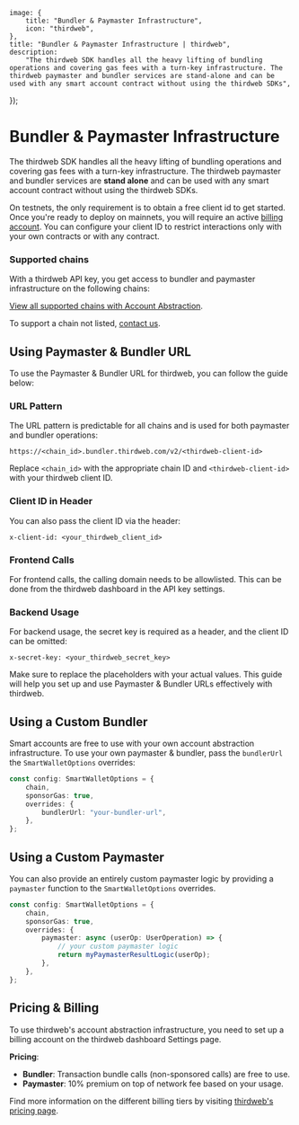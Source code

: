 

	image: {
		title: "Bundler & Paymaster Infrastructure",
		icon: "thirdweb",
	},
	title: "Bundler & Paymaster Infrastructure | thirdweb",
	description:
		"The thirdweb SDK handles all the heavy lifting of bundling operations and covering gas fees with a turn-key infrastructure. The thirdweb paymaster and bundler services are stand-alone and can be used with any smart account contract without using the thirdweb SDKs",
});

# Bundler & Paymaster Infrastructure

The thirdweb SDK handles all the heavy lifting of bundling operations and covering gas fees with a turn-key infrastructure.
The thirdweb paymaster and bundler services are **stand alone** and can be used with any smart account contract without using the thirdweb SDKs.

On testnets, the only requirement is to obtain a free client id to get started.
Once you're ready to deploy on mainnets, you will require an active [billing account](https://thirdweb.com/team/~/~/settings/billing).
You can configure your client ID to restrict interactions only with your own contracts or with any contract.

### Supported chains

With a thirdweb API key, you get access to bundler and paymaster infrastructure on the following chains:

[View all supported chains with Account Abstraction](https://thirdweb.com/chainlist?service=account-abstraction).
<DocImage src={SupportedChains} />

To support a chain not listed, [contact us](https://thirdweb.com/contact-us).

## Using Paymaster & Bundler URL

To use the Paymaster & Bundler URL for thirdweb, you can follow the guide below:

### URL Pattern

The URL pattern is predictable for all chains and is used for both paymaster and bundler operations:

```
https://<chain_id>.bundler.thirdweb.com/v2/<thirdweb-client-id>
```

Replace `<chain_id>` with the appropriate chain ID and `<thirdweb-client-id>` with your thirdweb client ID.

### Client ID in Header

You can also pass the client ID via the header:

```
x-client-id: <your_thirdweb_client_id>
```

### Frontend Calls

For frontend calls, the calling domain needs to be allowlisted. This can be done from the thirdweb dashboard in the API key settings.

### Backend Usage

For backend usage, the secret key is required as a header, and the client ID can be omitted:

```
x-secret-key: <your_thirdweb_secret_key>
```

Make sure to replace the placeholders with your actual values. This guide will help you set up and use Paymaster & Bundler URLs effectively with thirdweb.

## Using a Custom Bundler

Smart accounts are free to use with your own account abstraction infrastructure. To use your own paymaster & bundler,
pass the `bundlerUrl` the `SmartWalletOptions` overrides:

```ts
const config: SmartWalletOptions = {
	chain,
	sponsorGas: true,
	overrides: {
		bundlerUrl: "your-bundler-url",
	},
};
```

## Using a Custom Paymaster

You can also provide an entirely custom paymaster logic by providing a `paymaster` function to the `SmartWalletOptions` overrides.

```ts
const config: SmartWalletOptions = {
	chain,
	sponsorGas: true,
	overrides: {
		paymaster: async (userOp: UserOperation) => {
			// your custom paymaster logic
			return myPaymasterResultLogic(userOp);
		},
	},
};
```

## Pricing & Billing

To use thirdweb's account abstraction infrastructure, you need to set up a billing account on the thirdweb dashboard Settings page.

**Pricing**:

- **Bundler**: Transaction bundle calls (non-sponsored calls) are free to use.
- **Paymaster**: 10% premium on top of network fee based on your usage.

Find more information on the different billing tiers by visiting [thirdweb's pricing page](https://thirdweb.com/pricing).
